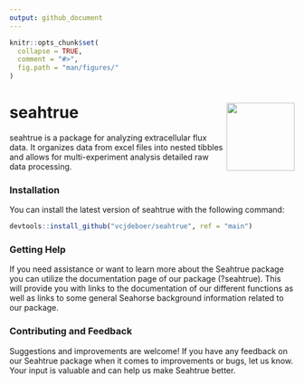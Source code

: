 ```yaml
---
output: github_document
---
```


<!-- README.md is generated from README.Rmd. Please edit that file -->


```r
knitr::opts_chunk$set(
  collapse = TRUE,
  comment = "#>",
  fig.path = "man/figures/"
)
```

# seahtrue <img src="man/figures/logo.png" align="right" alt="" width="120" />

seahtrue is a package for analyzing extracellular flux data. It organizes data from excel files into nested tibbles and allows for multi-experiment analysis detailed raw data processing.

### Installation

You can install the latest version of seahtrue with the following command:

```r
devtools::install_github("vcjdeboer/seahtrue", ref = "main")
```

### Getting Help
If you need assistance or want to learn more about the Seahtrue package you can
utilize the documentation page of our package (?seahtrue). This will provide 
you with links to the documentation of our different functions as well as links
to some general Seahorse background information related to our package.

### Contributing and Feedback
Suggestions and improvements are welcome! If you have any feedback on our Seahtrue 
package when it comes to improvements or bugs, let us know.
Your input is valuable and can help us make Seahtrue better.

